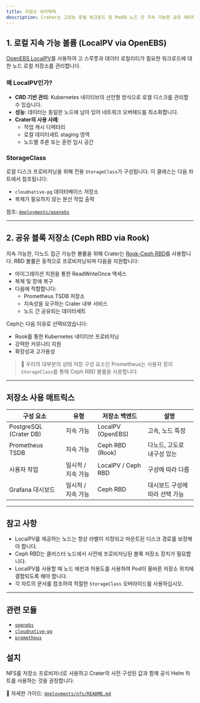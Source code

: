 ```yaml
---
title: 저장소 아키텍처
description: Crater는 고성능 로컬 워크로드 및 Pod와 노드 간 지속 가능한 공유 데이터 액세스를 위해 하이브리드 저장소 아키텍처를 사용합니다. 이 문서는 클러스터에서 사용되는 저장소 솔루션에 대해 설명합니다.
---
```


## 1. 로컬 지속 가능 볼륨 (LocalPV via OpenEBS)

[OpenEBS LocalPV](https://openebs.io/docs/user-guides/localpv)를 사용하여 고 스루풋과 데이터 로컬리티가 필요한 워크로드에 대한 노드 로컬 저장소를 관리합니다.

### 왜 LocalPV인가?

- **CRD 기반 관리**: Kubernetes 네이티브의 선언형 방식으로 로컬 디스크를 관리할 수 있습니다.
- **성능**: 데이터는 동일한 노드에 남아 있어 네트워크 오버헤드를 최소화합니다.
- **Crater의 사용 사례**:
  - 작업 캐시 디렉터리
  - 로컬 데이터세트 staging 영역
  - 노드별 추론 또는 훈련 임시 공간

### StorageClass

로컬 디스크 프로비저닝을 위해 전용 `StorageClass`가 구성됩니다. 이 클래스는 다음 차트에서 참조됩니다:
- `cloudnative-pg` 데이터베이스 저장소
- 복제가 필요하지 않는 분산 작업 출력

참조: [`deployments/openebs`](../deployments/openebs)

---

## 2. 공유 블록 저장소 (Ceph RBD via Rook)

지속 가능한, 다노드 접근 가능한 볼륨을 위해 Crater는 [Rook-Ceph RBD](https://rook.io/docs/rook/latest/ceph-block.html)를 사용합니다. RBD 볼륨은 동적으로 프로비저닝되며 다음을 지원합니다:

- 마이그레이션 지원을 통한 ReadWriteOnce 액세스
- 복제 및 장애 복구
- 다음에 적합합니다:
  - Prometheus TSDB 저장소
  - 지속성을 요구하는 Crater 내부 서비스
  - 노드 간 공유되는 데이터세트

Ceph는 다음 이유로 선택되었습니다:

- Rook를 통한 Kubernetes 네이티브 프로비저닝
- 강력한 커뮤니티 지원
- 확장성과 고가용성

> 📌 우리의 대부분의 상태 저장 구성 요소인 Prometheus는 사용자 정의 `StorageClass`를 통해 Ceph RBD 볼륨을 사용합니다.

---

## 저장소 사용 매트릭스

| 구성 요소             | 유형               | 저장소 백엔드       | 설명                                   |
|-----------------------|--------------------|----------------------|----------------------------------------|
| PostgreSQL (Crater DB) | 지속 가능          | LocalPV (OpenEBS)    | 고속, 노드 특정                        |
| Prometheus TSDB        | 지속 가능          | Ceph RBD (Rook)      | 다노드, 고도로 내구성 있는             |
| 사용자 작업            | 일시적 / 지속 가능 | LocalPV / Ceph RBD   | 구성에 따라 다름                       |
| Grafana 대시보드       | 일시적 / 지속 가능 | Ceph RBD             | 대시보드 구성에 따라 선택 가능         |

---

## 참고 사항

- LocalPV를 제공하는 노드는 항상 라벨이 지정되고 마운트된 디스크 경로를 보장해야 합니다.
- Ceph RBD는 클러스터 노드에서 사전에 프로비저닝된 블록 저장소 장치가 필요합니다.
- LocalPV를 사용할 때 노드 애핀과 허용도를 사용하여 Pod이 올바른 저장소 위치에 결합되도록 해야 합니다.
- 각 차트의 문서를 참조하여 적절한 `StorageClass` 오버라이드를 사용하십시오.

---

## 관련 모듈

- [`openebs`](./openebs.md)
- [`cloudnative-pg`](./cloudnative-pg.md)
- [`prometheus`](./prometheus.md)

## 설치

NFS를 저장소 프로비저너로 사용하고 Crater의 사전 구성된 값과 함께 공식 Helm 차트를 사용하는 것을 권장합니다.
 
📖 자세한 가이드: [`deployments/nfs/README.md`](../deployments/nfs/README.md)